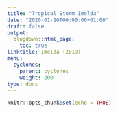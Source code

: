 ```yaml
---
title: "Tropical Storm Imelda"
date: "2020-01-10T00:00:00+01:00"
draft: false
output:
  blogdown::html_page:
    toc: true
linktitle: Imelda (2019)
menu:
  cyclones:
    parent: cyclones
    weight: 200
type: docs
---
```


```r
knitr::opts_chunk$set(echo = TRUE)
```

